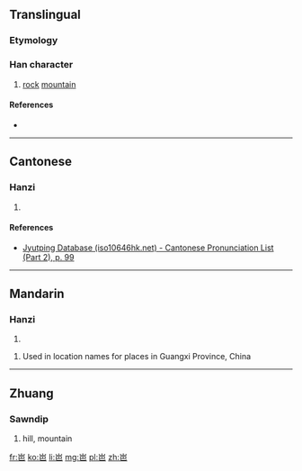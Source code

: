 ==Translingual==

===Etymology===
{{Han compound|山|巴|c1=s|c2=p|ls=psc}}

===Han character===
{{Han char|rn=46|rad=山|as=04|sn=7|four=|canj=山日山 (UAU)|ids=⿱山巴}}

# [[rock]] [[mountain]]

====References====
* {{Han ref|kx=0308.331|hdz=10765.120|uh=5C9C|ud=23708}}

----

==Cantonese==

===Hanzi===
{{yue-hanzi|jyut=[[baa1]]|y=ba1}}

# {{defn|lang=yue|sort=山04}}

====References====
* [http://www.iso10646hk.net/jp/document/download.jsp Jyutping Database (iso10646hk.net) - Cantonese Pronunciation List (Part 2), p. 99]

----

==Mandarin==

===Hanzi===
{{cmn-hanzi|pin=[[bā]] ([[ba1]])|wg=pa<sup>1</sup>}}

# {{defn|lang=cmn|sort=山04}}

# Used in location names for places in Guangxi Province, China

----

==Zhuang==

===Sawndip===
{{head|za|Han characters|tr=[[bya]]}}

# hill, mountain

[[fr:岜]]
[[ko:岜]]
[[li:岜]]
[[mg:岜]]
[[pl:岜]]
[[zh:岜]]